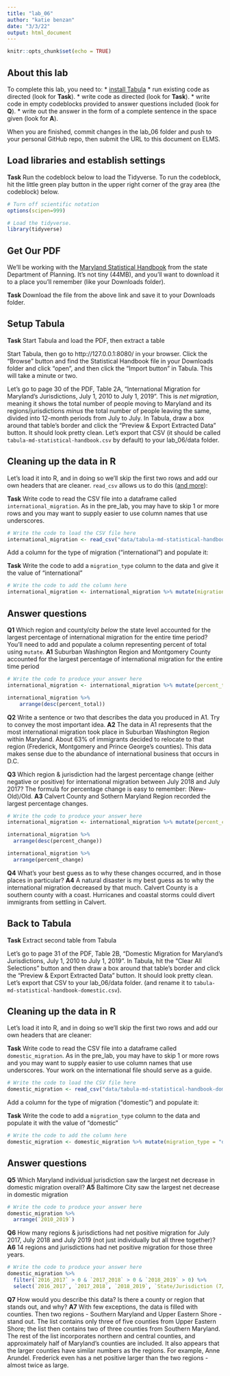 ```yaml
---
title: "lab_06"
author: "katie benzan"
date: "3/3/22"
output: html_document
---
```


```r
knitr::opts_chunk$set(echo = TRUE)
```

## About this lab

To complete this lab, you need to:
* [install Tabula](https://tabula.technology/)
* run existing code as directed (look for **Task**).
* write code as directed (look for **Task**).
* write code in empty codeblocks provided to answer questions included (look for **Q**).
* write out the answer in the form of a complete sentence in the space given (look for **A**).

When you are finished, commit changes in the lab_06 folder and push to your personal GitHub repo, then submit the URL to this document on ELMS.

## Load libraries and establish settings

**Task** Run the codeblock below to load the Tidyverse. To run the codeblock, hit the little green play button in the upper right corner of the gray area (the codeblock) below.

```r
# Turn off scientific notation
options(scipen=999)

# Load the tidyverse.
library(tidyverse)
```

## Get Our PDF

We'll be working with the [Maryland Statistical Handbook](https://planning.maryland.gov/MSDC/Documents/md-statistical-handbook.pdf) from the state Department of Planning. It's not tiny (44MB), and you'll want to download it to a place you'll remember (like your Downloads folder).

**Task** Download the file from the above link and save it to your Downloads folder.

## Setup Tabula

**Task** Start Tabula and load the PDF, then extract a table

Start Tabula, then go to http://127.0.0.1:8080/ in your browser. Click the "Browse" button and find the Statistical Handbook file in your Downloads folder and click "open", and then click the "Import button" in Tabula. This will take a minute or two.

Let's go to page 30 of the PDF, Table 2A, "International Migration for Maryland's Jurisdictions, July 1, 2010 to July 1, 2019". This is _net migration_, meaning it shows the total number of people moving to Maryland and its regions/jurisdictions _minus_ the total number of people leaving the same, divided into 12-month periods from July to July. In Tabula, draw a box around that table's border and click the "Preview & Export Extracted Data" button. It should look pretty clean. Let's export that CSV (it should be called `tabula-md-statistical-handbook.csv` by default) to your lab_06/data folder.

## Cleaning up the data in R

Let's load it into R, and in doing so we'll skip the first two rows and add our own headers that are cleaner. `read_csv` allows us to do this ([and more](https://readr.tidyverse.org/reference/read_delim.html)):

**Task** Write code to read the CSV file into a dataframe called `international_migration`. As in the pre_lab, you may have to skip 1 or more rows and you may want to supply easier to use column names that use underscores.

```r
# Write the code to load the CSV file here
international_migration <- read_csv("data/tabula-md-statistical-handbook.csv", skip=2, col_names = c("State/Jurisdiction (7/1)", "2010_2011", "2011_2012", "2012_2013", "2013_2014", "2014_2015", "2015_2016", "2016_2017", "2017_2018", "2018_2019", "2010_2019"))
```

Add a column for the type of migration ("international") and populate it:

**Task** Write the code to add a `migration_type` column to the data and give it the value of "international"

```r
# Write the code to add the column here
international_migration <- international_migration %>% mutate(migration_type = "international")
```

## Answer questions

**Q1** Which region and county/city _below_ the state level accounted for the largest percentage of international migration for the entire time period? You'll need to add and populate a column representing percent of total using `mutate`.
**A1** Suburban Washington Region and Montgomery County accounted for the largest percentage of international migration for the entire time period

```r
# Write the code to produce your answer here
international_migration <- international_migration %>% mutate(percent_total = 100*(`2010_2019`/198996))

international_migration %>% 
    arrange(desc(percent_total))

```

**Q2** Write a sentence or two that describes the data you produced in A1. Try to convey the most important idea.
**A2** The data in A1 represents that the most international migration took place in Suburban Washington Region within Maryland. About 63% of immigrants decided to relocate to that region (Frederick, Montgomery and Prince George's counties). This data makes sense due to the abundance of international business that occurs in D.C. 

**Q3** Which region & jurisdiction had the largest percentage change (either negative or positive) for international migration between July 2018 and July 2017? The formula for percentage change is easy to remember: (New-Old)/Old.
**A3** Calvert County and Sothern Maryland Region recorded the largest percentage changes. 	

```r
# Write the code to produce your answer here
international_migration <- international_migration %>% mutate(percent_change = 100*((`2017_2018`-`2016_2017`)/`2016_2017`))

international_migration %>% 
  arrange(desc(percent_change))

international_migration %>% 
  arrange(percent_change)
```

**Q4** What's your best guess as to why these changes occurred, and in those places in particular?
**A4** A natural disaster is my best guess as to why the international migration decreased by that much. Calvert County is a southern county with a coast. Hurricanes and coastal storms could divert immigrants from settling in Calvert.


## Back to Tabula

**Task** Extract second table from Tabula

Let's go to page 31 of the PDF, Table 2B, "Domestic Migration for Maryland's Jurisdictions, July 1, 2010 to July 1, 2019". In Tabula, hit the "Clear All Selections" button and then draw a box around that table's border and click the "Preview & Export Extracted Data" button. It should look pretty clean. Let's export that CSV to your lab_06/data folder. (and rename it to `tabula-md-statistical-handbook-domestic.csv`).

## Cleaning up the data in R

Let's load it into R, and in doing so we'll skip the first two rows and add our own headers that are cleaner:

**Task** Write code to read the CSV file into a dataframe called `domestic_migration`. As in the pre_lab, you may have to skip 1 or more rows and you may want to supply easier to use column names that use underscores. Your work on the international file should serve as a guide.

```r
# Write the code to load the CSV file here
domestic_migration <- read_csv("data/tabula-md-statistical-handbook-domestic.csv", skip=2, col_names = c("State/Jurisdiction (7/1)", "2010_2011", "2011_2012", "2012_2013", "2013_2014", "2014_2015", "2015_2016", "2016_2017", "2017_2018", "2018_2019", "2010_2019"))
```

Add a column for the type of migration ("domestic") and populate it:

**Task** Write the code to add a `migration_type` column to the data and populate it with the value of "domestic"

```r
# Write the code to add the column here
domestic_migration <- domestic_migration %>% mutate(migration_type = "domestic")
```

## Answer questions
**Q5** Which Maryland individual jurisdiction saw the largest net decrease in domestic migration overall?
**A5** Baltimore City saw the largest net decrease in domestic migration

```r
# Write the code to produce your answer here
domestic_migration %>%   
  arrange(`2010_2019`)
```

**Q6** How many regions & jurisdictions had net positive migration for July 2017, July 2018 and July 2019 (not just individually but all three together)?
**A6** 14 regions and jurisdictions had net positive migration for those three years.

```r
# Write the code to produce your answer here
domestic_migration %>% 
  filter(`2016_2017` > 0 & `2017_2018` > 0 & `2018_2019` > 0) %>% 
  select(`2016_2017`, `2017_2018`, `2018_2019`, `State/Jurisdiction (7/1)`)
```

**Q7** How would you describe this data? Is there a county or region that stands out, and why?
**A7** With few exceptions, the data is filled with counties. Then two regions - Southern Maryland and Upper Eastern Shore - stand out. The list contains only three of five counties from Upper Eastern Shore; the list then contains two of three counties from Southern Maryland. The rest of the list incorporates northern and central counties, and approximately half of Maryland's counties are included. It also appears that the larger counties have similar numbers as the regions. For example, Anne Arundel. Frederick even has a net positive larger than the two regions - almost twice as large. 
